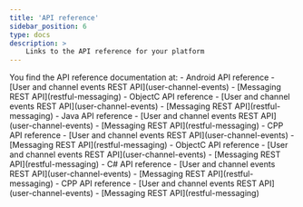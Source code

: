```yaml
---
title: 'API reference'
sidebar_position: 6
type: docs
description: >
    Links to the API reference for your platform
---
```




<PlatformWrapper notAllowed="web">
You find the API reference documentation <Vg k="MESS_SDK" /> at:
</PlatformWrapper>

<PlatformWrapper platform="web">
<WebAPI />
</PlatformWrapper>

<PlatformWrapper platform="android">
-    <Link to="{{Global.SIG_SDK_API_ANDROID}}/index.html">Android API reference</Link>
-    [User and channel events REST API](user-channel-events)
-    [Messaging REST API](restful-messaging)
</PlatformWrapper>

<PlatformWrapper platform="ios">
-    <Link to="{{Global.SIG_SDK_API_IOS}}/docs/headers/API-Overview.html">ObjectC API reference</Link>
-    [User and channel events REST API](user-channel-events)
-    [Messaging REST API](restful-messaging)
</PlatformWrapper>

<PlatformWrapper platform="linux-java">
-    <Link to="{{Global.SIG_SDK_API_LNX_JAVA}}/index.html">Java API reference</Link>
-    [User and channel events REST API](user-channel-events)
-    [Messaging REST API](restful-messaging)
</PlatformWrapper>

<PlatformWrapper platform="linux-cpp">
-    <Link to="{{Global.SIG_SDK_API_WIN_CPP}}/index.html">CPP API reference</Link>
-    [User and channel events REST API](user-channel-events)
-    [Messaging REST API](restful-messaging)
</PlatformWrapper>

<PlatformWrapper platform="macos">
-    <Link to="{{Global.SIG_SDK_API_IOS}}/docs/headers/API-Overview.html">ObjectC API reference</Link>
-    [User and channel events REST API](user-channel-events)
-    [Messaging REST API](restful-messaging)
</PlatformWrapper>

<PlatformWrapper platform="unity">
-    <Link to="{{Global.SIG_SDK_API_CSHARP}}/index.html">C# API reference</Link>
-    [User and channel events REST API](user-channel-events)
-    [Messaging REST API](restful-messaging)
</PlatformWrapper>

<PlatformWrapper platform="windows">
-    <Link to="{{Global.SIG_SDK_API_WIN_CPP}}/index.html">CPP API reference</Link>
-    [User and channel events REST API](user-channel-events)
-    [Messaging REST API](restful-messaging)
</PlatformWrapper>

